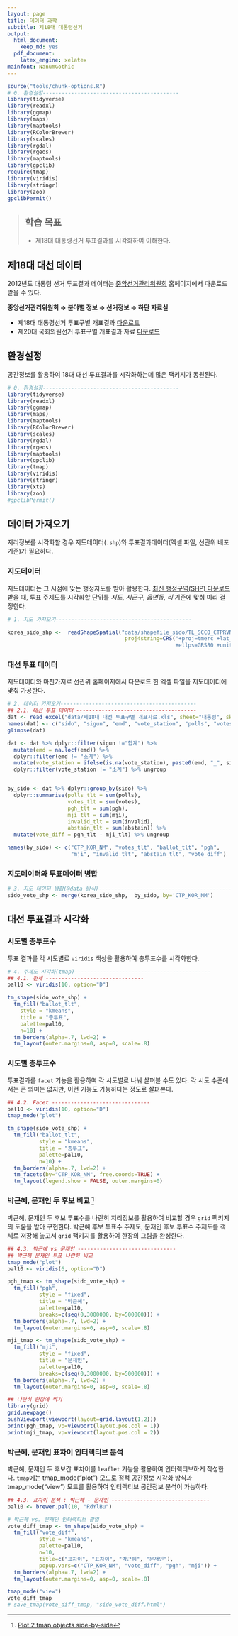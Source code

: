 ```yaml
---
layout: page
title: 데이터 과학
subtitle: 제18대 대통령선거
output:
  html_document: 
    keep_md: yes
  pdf_document:
    latex_engine: xelatex
mainfont: NanumGothic
---
```



```r
source("tools/chunk-options.R")
# 0. 환경설정-------------------------------------------
library(tidyverse)
library(readxl)
library(ggmap)
library(maps)
library(maptools)
library(RColorBrewer)
library(scales)
library(rgdal)
library(rgeos)
library(maptools)
library(gpclib)
require(tmap)
library(viridis)
library(stringr)
library(zoo)
gpclibPermit()
```
> ## 학습 목표 {.objectives}
>
> * 제18대 대통령선거 투표결과를 시각화하여 이해한다. 

## 제18대 대선 데이터 

2012년도 대통령 선거 투표결과 데이터는 [중앙선거관리위원회](http://www.nec.go.kr/) 홈페이지에서 다운로드 받을 수 있다. 

**중앙선거관리위원회 &rarr; 분야별 정보 &rarr; 선거정보 &rarr; 하단 자료실**

- 제18대 대통령선거 투표구별 개표결과 [다운로드](http://www.nec.go.kr/portal/cmm/fms/FileDown.do?atchFileId=FILE_000000000061613&fileSn=1&bbsId=)
- 제20대 국회의원선거 투표구별 개표결과 자료 [다운로드](http://www.nec.go.kr/portal/cmm/fms/FileDown.do?atchFileId=FILE_000000000146224&fileSn=1&bbsId=)


## 환경설정

공간정보를 활용하여 18대 대선 투표결과를 시각화하는데 많은 팩키지가 동원된다. 

``` r
# 0. 환경설정-------------------------------------------
library(tidyverse)
library(readxl)
library(ggmap)
library(maps)
library(maptools)
library(RColorBrewer)
library(scales)
library(rgdal)
library(rgeos)
library(maptools)
library(gpclib)
library(tmap)
library(viridis)
library(stringr)
library(xts)
library(zoo)
#gpclibPermit()
```

## 데이터 가져오기

지리정보를 시각화할 경우 지도데이터(`.shp`)와 투표결과데이터(엑셀 파일, 선관위 배포 기준)가 필요하다.

### 지도데이터

지도데이터는 그 시점에 맞는 행정지도를 받아 활용한다. 
[최신 행정구역(SHP) 다운로드](http://www.gisdeveloper.co.kr/entry/최신신-행정구역도-다운로드) 받을 때, 
투표 주제도를 시각화할 단위를 *시도*, *시군구*, *읍면동*, *리* 기준에 맞춰 미리 결정한다.

``` r
# 1. 지도 가져오기-------------------------------------------

korea_sido_shp <-  readShapeSpatial("data/shapefile_sido/TL_SCCO_CTPRVN.shp", verbose=TRUE, 
                                     proj4string=CRS("+proj=tmerc +lat_0=38 +lon_0=127 +k=1 +x_0=955000 +y_0=2000000 
                                                     +ellps=GRS80 +units=m +no_defs"))
```

### 대선 투표 데이터

지도데이터와 마찬가지로 선관위 홈페이지에서 다운로드 한 엑셀 파일을 지도데이터에 맞춰 가공한다.

``` r
# 2. 데이터 가져오기-------------------------------------------
## 2.1. 대선 투표 데이터 --------------------------------------
dat <- read_excel("data/제18대 대선 투표구별 개표자료.xls", sheet="대통령", skip=4)
names(dat) <- c("sido", "sigun", "emd", "vote_station", "polls", "votes", "pgh", "mji","etc_01", "etc_02", "etc_03", "etc_04","subtlt", "invalid", "abstain")
glimpse(dat)

dat <- dat %>% dplyr::filter(sigun !="합계") %>% 
  mutate(emd = na.locf(emd)) %>% 
  dplyr::filter(emd != "소계") %>% 
  mutate(vote_station = ifelse(is.na(vote_station), paste0(emd, "_", sigun), vote_station)) %>% 
  dplyr::filter(vote_station != "소계") %>% ungroup


by_sido <- dat %>% dplyr::group_by(sido) %>% 
  dplyr::summarise(polls_tlt = sum(polls),
                   votes_tlt = sum(votes),
                   pgh_tlt = sum(pgh),
                   mji_tlt = sum(mji),
                   invalid_tlt = sum(invalid),
                   abstain_tlt = sum(abstain)) %>% 
  mutate(vote_diff = pgh_tlt - mji_tlt) %>% ungroup

names(by_sido) <- c("CTP_KOR_NM", "votes_tlt", "ballot_tlt", "pgh", 
                    "mji", "invalid_tlt", "abstain_tlt", "vote_diff")
```

### 지도데이터와 투표데이터 병합

``` r
# 3. 지도 데이터 병합(@data 방식)-------------------------------------------
sido_vote_shp <- merge(korea_sido_shp,  by_sido, by='CTP_KOR_NM')
```

## 대선 투표결과 시각화

### 시도별 총투표수 

투표 결과를 각 시도별로 `viridis` 색상을 활용하여 총투표수를 시각화한다.

``` r
# 4. 주제도 시각화(tmap)-------------------------------------------
## 4.1. 전체 -------------------------------
pal10 <- viridis(10, option="D")

tm_shape(sido_vote_shp) + 
  tm_fill("ballot_tlt",
    style = "kmeans",
    title = "총투표",
    palette=pal10,
    n=10) +
  tm_borders(alpha=.7, lwd=2) +
  tm_layout(outer.margins=0, asp=0, scale=.8) 
```

### 시도별 총투표수 

투표결과를 `facet` 기능을 활용하여 각 시도별로 나눠 살펴볼 수도 있다.
각 시도 수준에서는 큰 의미는 없지만, 이런 기능도 가능하다는 정도로 살펴본다.

``` r
## 4.2. Facet -------------------------------
pal10 <- viridis(10, option="D")
tmap_mode("plot")

tm_shape(sido_vote_shp) + 
  tm_fill("ballot_tlt",
          style = "kmeans",
          title = "총투표",
          palette=pal10,
          n=10) +
  tm_borders(alpha=.7, lwd=2) +
  tm_facets(by="CTP_KOR_NM", free.coords=TRUE) +
  tm_layout(legend.show = FALSE, outer.margins=0)
```

### 박근혜, 문재인 두 후보 비교 [^tmap-side-by-side-plot]

[^tmap-side-by-side-plot]: [Plot 2 tmap objects side-by-side](http://stackoverflow.com/questions/34344454/plot-2-tmap-objects-side-by-side) 

박근혜, 문재인 두 후보 투표수를 나란히 지리정보를 활용하여 비교할 경우 `grid` 팩키지의 도움을 받아 구현한다.
박근혜 후보 투표수 주제도, 문재인 후보 투표수 주제도를 객체로 저장해 놓고서 `grid` 팩키지를 활용하여 한장의 그림을 완성한다.

``` r
## 4.3. 박근혜 vs 문재인 -------------------------------
## 박근혜 문재인 투표 나란히 비교
tmap_mode("plot")
pal10 <- viridis(6, option="D")

pgh_tmap <- tm_shape(sido_vote_shp) + 
  tm_fill("pgh",
          style = "fixed",
          title = "박근혜",
          palette=pal10,
          breaks=c(seq(0,3000000, by=500000))) +
  tm_borders(alpha=.7, lwd=2) +
  tm_layout(outer.margins=0, asp=0, scale=.8) 

mji_tmap <- tm_shape(sido_vote_shp) + 
  tm_fill("mji",
          style = "fixed",
          title = "문재인",
          palette=pal10,
          breaks=c(seq(0,3000000, by=500000))) +
  tm_borders(alpha=.7, lwd=2) +
  tm_layout(outer.margins=0, asp=0, scale=.8) 

## 나란히 한장에 찍기
library(grid)
grid.newpage()
pushViewport(viewport(layout=grid.layout(1,2)))
print(pgh_tmap, vp=viewport(layout.pos.col = 1))
print(mji_tmap, vp=viewport(layout.pos.col = 2))
```

### 박근혜, 문재인 표차이 인터랙티브 분석

박근혜, 문재인 두 후보간 표차이를 `leaflet` 기능을 활용하여 인터랙티브하게 작성한다.
`tmap`에는 tmap_mode("plot") 모드로 정적 공간정보 시각화 방식과 tmap_mode("view") 모드를 활용하여 
인터랙티브 공간정보 분석이 가능하다.

``` r
## 4.3. 표차이 분석 : 박근혜 - 문재인 -------------------------------
pal10 <- brewer.pal(10, "RdYlBu")

# 박근혜 vs. 문재인 인터랙티브 팝업
vote_diff_tmap <- tm_shape(sido_vote_shp) + 
  tm_fill("vote_diff",
          style = "kmeans",
          palette=pal10,
          n=10,
          title=c("표차이", "표차이", "박근혜", "문재인"),
          popup.vars=c("CTP_KOR_NM", "vote_diff", "pgh", "mji")) + 
  tm_borders(alpha=.7, lwd=2) +
  tm_layout(outer.margins=0, asp=0, scale=.8)

tmap_mode("view")
vote_diff_tmap
# save_tmap(vote_diff_tmap, "sido_vote_diff.html")
```


